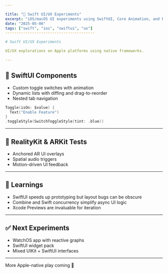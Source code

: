 ```yaml
---

title: "🧪 Swift UI/UX Experiments"
excerpt: "iOS/macOS UI experiments using SwiftUI, Core Animation, and RealityKit."
date: "2025-05-06"
tags: ["swift", "ios", "swiftui", "ux"]
----------------------------------------

# Swift UI/UX Experiments

UI/UX explorations on Apple platforms using native frameworks.

---
```


## 🎨 SwiftUI Components

* Custom toggle switches with animation
* Dynamic lists with diffing and drag-to-reorder
* Nested tab navigation

```swift
Toggle(isOn: $value) {
  Text("Enable Feature")
}
.toggleStyle(SwitchToggleStyle(tint: .blue))
```

---

## 📱 RealityKit & ARKit Tests

* Anchored AR UI overlays
* Spatial audio triggers
* Motion-driven UI feedback

---

## 🧠 Learnings

* SwiftUI speeds up prototyping but layout bugs can be obscure
* Combine and Swift concurrency simplify async UI logic
* Xcode Previews are invaluable for iteration

---

## ✅ Next Experiments

* WatchOS app with reactive graphs
* SwiftUI widget pack
* Mixed UIKit + SwiftUI interfaces

---

More Apple-native play coming 🍏
